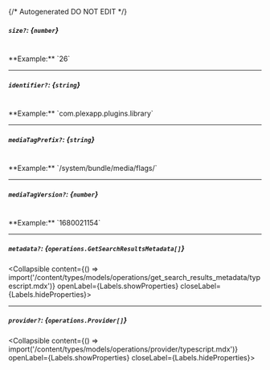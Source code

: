 {/* Autogenerated DO NOT EDIT  */}

##### `size?`: *{`number`}*
<br/>
**Example:** `26`

---
##### `identifier?`: *{`string`}*
<br/>
**Example:** `com.plexapp.plugins.library`

---
##### `mediaTagPrefix?`: *{`string`}*
<br/>
**Example:** `/system/bundle/media/flags/`

---
##### `mediaTagVersion?`: *{`number`}*
<br/>
**Example:** `1680021154`

---
##### `metadata?`: *{`operations.GetSearchResultsMetadata[]`}*
<Collapsible content={() => import('/content/types/models/operations/get_search_results_metadata/typescript.mdx')} openLabel={Labels.showProperties} closeLabel={Labels.hideProperties}>
</Collapsible>

---
##### `provider?`: *{`operations.Provider[]`}*
<Collapsible content={() => import('/content/types/models/operations/provider/typescript.mdx')} openLabel={Labels.showProperties} closeLabel={Labels.hideProperties}>
</Collapsible>


